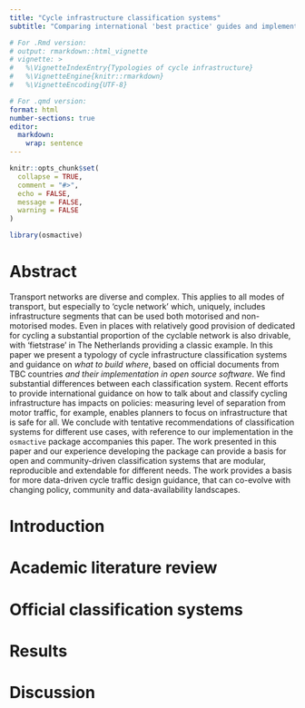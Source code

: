 ---
title: "Cycle infrastructure classification systems"
subtitle: "Comparing international 'best practice' guides and implementing them in open source software for reproducible research and data-driven active travel planning"

# For .Rmd version:
# output: rmarkdown::html_vignette
# vignette: >
#   %\VignetteIndexEntry{Typologies of cycle infrastructure}
#   %\VignetteEngine{knitr::rmarkdown}
#   %\VignetteEncoding{UTF-8}

# For .qmd version:
format: html
number-sections: true
editor: 
  markdown: 
    wrap: sentence
---

```{r, include = FALSE}
knitr::opts_chunk$set(
  collapse = TRUE,
  comment = "#>",
  echo = FALSE,
  message = FALSE,
  warning = FALSE
)
```

```{r setup}
library(osmactive)
```

# Abstract

Transport networks are diverse and complex.
This applies to all modes of transport, but especially to 'cycle network' which, uniquely, includes infrastructure segments that can be used both motorised and non-motorised modes.
Even in places with relatively good provision of dedicated for cycling a substantial proportion of the cyclable network is also drivable, with 'fietstrase' in The Netherlands providing a classic example.
In this paper we present a typology of cycle infrastructure classification systems and guidance on *what to build where*, based on official documents from TBC countries *and their implementation in open source software*.
We find substantial differences between each classification system.
Recent efforts to provide international guidance on how to talk about and classify cycling infrastructure has impacts on policies: measuring level of separation from motor traffic, for example, enables planners to focus on infrastructure that is safe for all.
We conclude with tentative recommendations of classification systems for different use cases, with reference to our implementation in the `osmactive` package accompanies this paper.
The work presented in this paper and our experience developing the package can provide a basis for open and community-driven classification systems that are modular, reproducible and extendable for different needs.
The work provides a basis for more data-driven cycle traffic design guidance, that can co-evolve with changing policy, community and data-availability landscapes.

# Introduction

# Academic literature review

# Official classification systems

# Results

# Discussion